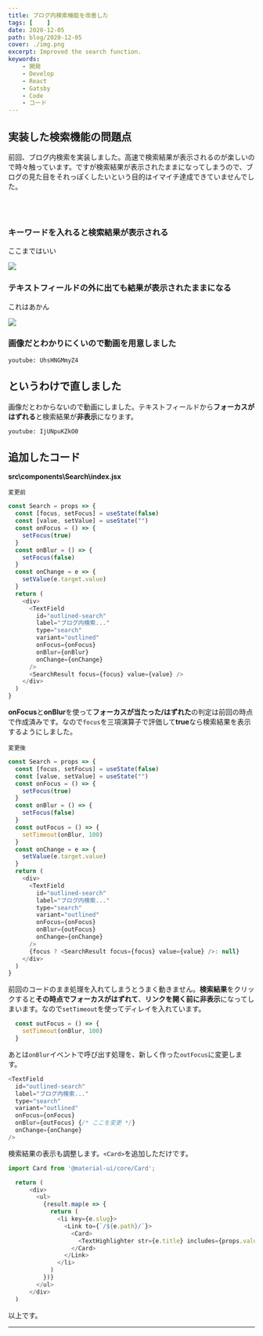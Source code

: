 ```yaml
---
title: ブログ内検索機能を改善した
tags: [    ]
date: 2020-12-05
path: blog/2020-12-05
cover: ./img.png
excerpt: Improved the search function.
keywords:
    - 開発
    - Develop
    - React
    - Gatsby
    - Code
    - コード
---
```


## 実装した検索機能の問題点

<Link to="/blog/2020-12-03">前回</Link>、ブログ内検索を実装しました。高速で検索結果が表示されるのが楽しいので時々触っています。ですが検索結果が表示されたままになってしまうので、ブログの見た目をそれっぽくしたいという目的はイマイチ達成できていませんでした。

<br/><br/>

### キーワードを入れると検索結果が表示される

ここまではいい

![](./img1.png)

### テキストフィールドの外に出ても結果が表示されたままになる

これはあかん

![](./img2.png)

### 画像だとわかりにくいので動画を用意しました

`youtube: UhsHNGMmyZ4`

## というわけで直しました

画像だとわからないので動画にしました。テキストフィールドから**フォーカスがはずれる**と検索結果が**非表示**になります。

`youtube: IjUNpuKZkO0`

## 追加したコード

**src\components\Search\index.jsx**

`変更前`

```javascript
const Search = props => {
  const [focus, setFocus] = useState(false)
  const [value, setValue] = useState("")
  const onFocus = () => {
    setFocus(true)
  }
  const onBlur = () => {
    setFocus(false)
  }
  const onChange = e => {
    setValue(e.target.value)
  }
  return (
    <div>
      <TextField 
        id="outlined-search"
        label="ブログ内検索..."
        type="search"
        variant="outlined"
        onFocus={onFocus}
        onBlur={onBlur}
        onChange={onChange}
      />
      <SearchResult focus={focus} value={value} />
    </div>
  )
}
```

**onFocus**と**onBlur**を使って**フォーカスが当たった/はずれた**の判定は前回の時点で作成済みです。なので`focus`を三項演算子で評価して**true**なら検索結果を表示するようにしました。

`変更後`

```javascript
const Search = props => {
  const [focus, setFocus] = useState(false)
  const [value, setValue] = useState("")
  const onFocus = () => {
    setFocus(true)
  }
  const onBlur = () => {
    setFocus(false)
  }
  const outFocus = () => {
    setTimeout(onBlur, 100)
  }
  const onChange = e => {
    setValue(e.target.value)
  }
  return (
    <div>
      <TextField 
        id="outlined-search"
        label="ブログ内検索..."
        type="search"
        variant="outlined"
        onFocus={onFocus}
        onBlur={outFocus}
        onChange={onChange}
      />
      {focus ? <SearchResult focus={focus} value={value} />: null}
    </div>
  )
}
```

前回のコードのまま処理を入れてしまうとうまく動きません。**検索結果**をクリックすると**その時点でフォーカスがはずれて**、**リンクを開く前に非表示**になってしまいます。なので`setTimeout`を使ってディレイを入れています。

```javascript
  const outFocus = () => {
    setTimeout(onBlur, 100)
  }
```

あとは`onBlur`イベントで呼び出す処理を、新しく作った`outFocus`に変更します。

```javascript
<TextField 
  id="outlined-search"
  label="ブログ内検索..."
  type="search"
  variant="outlined"
  onFocus={onFocus}
  onBlur={outFocus} {/* ここを変更 */}
  onChange={onChange}
/>
```

検索結果の表示も調整します。`<Card>`を追加しただけです。

```javascript
import Card from '@material-ui/core/Card';
```

```javascript
  return (
      <div>
        <ul>
          {result.map(e => {
            return (
              <li key={e.slug}>
                <Link to={`/${e.path}/`}>
                  <Card>
                    <TextHighlighter str={e.title} includes={props.value} />
                  </Card>
                </Link>
              </li>
            )
          })}
        </ul>
      </div>
  )
```

以上です。

---